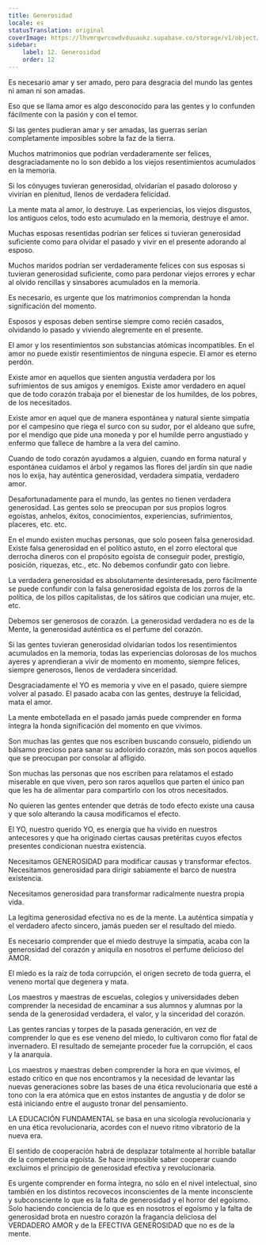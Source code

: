 ```yaml
---
title: Generosidad
locale: es
statusTranslation: original
coverImage: https://lhvmrqwrcowdvduuaukz.supabase.co/storage/v1/object/public/strapi-uploads/small_cover-educacion-fundamental.webp-2d51a7828a2b1309555be27f7e2a61a0.webp
sidebar:
    label: 12. Generosidad
    order: 12
---
```

Es necesario amar y ser amado, pero para desgracia del mundo las gentes ni aman ni son amadas.

Eso que se llama amor es algo desconocido para las gentes y lo confunden fácilmente con la pasión y con el temor.

Si las gentes pudieran amar y ser amadas, las guerras serían completamente imposibles sobre la faz de la tierra.

Muchos matrimonios que podrían verdaderamente ser felices, desgraciadamente no lo son debido a los viejos resentimientos acumulados en la memoria.

Si los cónyuges tuvieran generosidad, olvidarían el pasado doloroso y vivirían en plenitud, llenos de verdadera felicidad.

La mente mata al amor, lo destruye. Las experiencias, los viejos disgustos, los antiguos celos, todo esto acumulado en la memoria, destruye el amor.

Muchas esposas resentidas podrían ser felices si tuvieran generosidad suficiente como para olvidar el pasado y vivir en el presente adorando al esposo.

Muchos maridos podrían ser verdaderamente felices con sus esposas si tuvieran generosidad suficiente, como para perdonar viejos errores y echar al olvido rencillas y sinsabores acumulados en la memoria.

Es necesario, es urgente que los matrimonios comprendan la honda significación del momento.

Esposos y esposas deben sentirse siempre como recién casados, olvidando lo pasado y viviendo alegremente en el presente.

El amor y los resentimientos son substancias atómicas incompatibles. En el amor no puede existir resentimientos de ninguna especie. El amor es eterno perdón.

Existe amor en aquellos que sienten angustia verdadera por los sufrimientos de sus amigos y enemigos. Existe amor verdadero en aquel que de todo corazón trabaja por el bienestar de los humildes, de los pobres, de los necesitados.

Existe amor en aquel que de manera espontánea y natural siente simpatía por el campesino que riega el surco con su sudor, por el aldeano que sufre, por el mendigo que pide una moneda y por el humilde perro angustiado y enfermo que fallece de hambre a la vera del camino.

Cuando de todo corazón ayudamos a alguien, cuando en forma natural y espontánea cuidamos el árbol y regamos las flores del jardín sin que nadie nos lo exija, hay auténtica generosidad, verdadera simpatía, verdadero amor.

Desafortunadamente para el mundo, las gentes no tienen verdadera generosidad. Las gentes solo se preocupan por sus propios logros egoístas, anhelos, éxitos, conocimientos, experiencias, sufrimientos, placeres, etc. etc.

En el mundo existen muchas personas, que solo poseen falsa generosidad. Existe falsa generosidad en el político astuto, en el zorro electoral que derrocha dineros con el propósito egoísta de conseguir poder, prestigio, posición, riquezas, etc., etc. No debemos confundir gato con liebre.

La verdadera generosidad es absolutamente desinteresada, pero fácilmente se puede confundir con la falsa generosidad egoísta de los zorros de la política, de los pillos capitalistas, de los sátiros que codician una mujer, etc. etc.

Debemos ser generosos de corazón. La generosidad verdadera no es de la Mente, la generosidad auténtica es el perfume del corazón.

Si las gentes tuvieran generosidad olvidarían todos los resentimientos acumulados en la memoria, todas las experiencias dolorosas de los muchos ayeres y aprendieran a vivir de momento en momento, siempre felices, siempre generosos, llenos de verdadera sinceridad.

Desgraciadamente el YO es memoria y vive en el pasado, quiere siempre volver al pasado. El pasado acaba con las gentes, destruye la felicidad, mata el amor.

La mente embotellada en el pasado jamás puede comprender en forma íntegra la honda significación del momento en que vivimos.

Son muchas las gentes que nos escriben buscando consuelo, pidiendo un bálsamo precioso para sanar su adolorido corazón, más son pocos aquellos que se preocupan por consolar al afligido.

Son muchas las personas que nos escriben para relatamos el estado miserable en que viven, pero son raros aquellos que parten el único pan que les ha de alimentar para compartirlo con los otros necesitados.

No quieren las gentes entender que detrás de todo efecto existe una causa y que solo alterando la causa modificamos el efecto.

El YO, nuestro querido YO, es energía que ha vivido en nuestros antecesores y que ha originado ciertas causas pretéritas cuyos efectos presentes condicionan nuestra existencia.

Necesitamos GENEROSIDAD para modificar causas y transformar efectos. Necesitamos generosidad para dirigir sabiamente el barco de nuestra existencia.

Necesitamos generosidad para transformar radicalmente nuestra propia vida.

La legítima generosidad efectiva no es de la mente. La auténtica simpatía y el verdadero afecto sincero, jamás pueden ser el resultado del miedo.

Es necesario comprender que el miedo destruye la simpatía, acaba con la generosidad del corazón y aniquila en nosotros el perfume delicioso del AMOR.

El miedo es la raíz de toda corrupción, el origen secreto de toda guerra, el veneno mortal que degenera y mata.

Los maestros y maestras de escuelas, colegios y universidades deben comprender la necesidad de encaminar a sus alumnos y alumnas por la senda de la generosidad verdadera, el valor, y la sinceridad del corazón.

Las gentes rancias y torpes de la pasada generación, en vez de comprender lo que es ese veneno del miedo, lo cultivaron como flor fatal de invernadero. El resultado de semejante proceder fue la corrupción, el caos y la anarquía.

Los maestros y maestras deben comprender la hora en que vivimos, el estado crítico en que nos encontramos y la necesidad de levantar las nuevas generaciones sobre las bases de una ética revolucionaria que esté a tono con la era atómica que en estos instantes de angustia y de dolor se está iniciando entre el augusto tronar del pensamiento.

LA EDUCACIÓN FUNDAMENTAL se basa en una sicología revolucionaria y en una ética revolucionaria, acordes con el nuevo ritmo vibratorio de la nueva era.

El sentido de cooperación habrá de desplazar totalmente al horrible batallar de la competencia egoísta. Se hace imposible saber cooperar cuando excluimos el principio de generosidad efectiva y revolucionaria.

Es urgente comprender en forma íntegra, no sólo en el nivel intelectual, sino también en los distintos recovecos inconscientes de la mente inconsciente y subconsciente lo que es la falta de generosidad y el horror del egoísmo. Solo haciendo conciencia de lo que es en nosotros el egoísmo y la falta de generosidad brota en nuestro corazón la fragancia deliciosa del VERDADERO AMOR y de la EFECTIVA GENEROSIDAD que no es de la mente.
